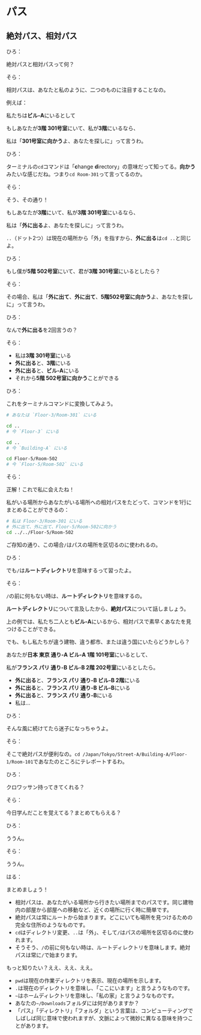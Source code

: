 # パス

## 絶対パス、相対パス

ひろ：

絶対パスと相対パスって何？


そら：

相対パスは、あなたと私のように、二つのものに注目することなの。

例えば：

私たちは**ビル-A**にいるとして

もしあなたが**3階 301号室**にいて、私が**3階**にいるなら、

私は「**301号室に向かう**よ、あなたを探しに」って言うわ。


ひろ：

ターミナルの`cd`コマンドは「**c**hange **d**irectory」の意味だって知ってる。**向かう**みたいな感じだね。つまり`cd Room-301`って言ってるのか。


そら：

そう、その通り！

もしあなたが**3階**にいて、私が**3階 301号室**にいるなら、

私は「**外に出る**よ、あなたを探しに」って言うわ。

`..`（ドット2つ）は現在の場所から「外」を指すから、**外に出る**は`cd ..`と同じよ。


ひろ：

もし僕が**5階 502号室**にいて、君が**3階 301号室**にいるとしたら？


そら：

その場合、私は「**外に出て**、**外に出て**、**5階502号室に向かう**よ、あなたを探しに」って言うわ。


ひろ：

なんで**外に出る**を2回言うの？

そら：

- 私は**3階 301号室**にいる
- **外に出る**と、**3階**にいる
- **外に出る**と、**ビル-A**にいる
- それから**5階 502号室に向かう**ことができる


ひろ：

これをターミナルコマンドに変換してみよう。

```bash
# あなたは `Floor-3/Room-301` にいる

cd ..
# 今 `Floor-3` にいる

cd ..
# 今 `Building-A` にいる

cd Floor-5/Room-502
# 今 `Floor-5/Room-502` にいる
```


そら：

正解！これで私に会えたね！


私がいる場所からあなたがいる場所への相対パスをたどって、コマンドを1行にまとめることができるの：

```bash
# 私は Floor-3/Room-301 にいる
# 外に出て、外に出て、Floor-5/Room-502に向かう
cd ../../Floor-5/Room-502
```

ご存知の通り、この場合`/`はパスの場所を区切るのに使われるの。


ひろ：

でも`/`は**ルートディレクトリ**を意味するって習ったよ。


そら：

`/`の前に何もない時は、**ルートディレクトリ**を意味するの。

**ルートディレクトリ**について言及したから、**絶対パス**について話しましょう。

上の例では、私たち二人とも**ビル-A**にいるから、相対パスで素早くあなたを見つけることができる。

でも、もし私たちが違う建物、違う都市、または違う国にいたらどうかしら？

あなたが**日本 東京 通り-A ビル-A 1階 101号室**にいるとして、

私が**フランス パリ 通り-B ビル-B 2階 202号室**にいるとしたら。

- **外に出る**と、**フランス パリ 通り-B ビル-B 2階**にいる
- **外に出る**と、**フランス パリ 通り-B ビル-B**にいる
- **外に出る**と、**フランス パリ 通り-B**にいる
- 私は...


ひろ：

そんな風に続けてたら迷子になっちゃうよ。


そら：

そこで絶対パスが便利なの。`cd /Japan/Tokyo/Street-A/Building-A/Floor-1/Room-101`であなたのところにテレポートするわ。


ひろ：

クロワッサン持ってきてくれる？


そら：

今日学んだことを覚えてる？まとめてもらえる？


ひろ：

ううん。


そら：

ううん。


はる：

まとめましょう！

- 相対パスは、あなたがいる場所から行きたい場所までのパスです。同じ建物内の部屋から部屋への移動など、近くの場所に行く時に簡単です。
- 絶対パスは常にルートから始まります。どこにいても場所を見つけるための完全な住所のようなものです。
- `cd`はディレクトリ変更、`..`は「外」、そして`/`はパスの場所を区切るのに使われます。
- そうそう、`/`の前に何もない時は、ルートディレクトリを意味します。絶対パスは常に`/`で始まります。

もっと知りたい？ええ、ええ、ええ。

- `pwd`は現在の作業ディレクトリを表示、現在の場所を示します。
- `.`は現在のディレクトリを意味し、「ここにいます」と言うようなものです。
- `~`はホームディレクトリを意味し、「私の家」と言うようなものです。
- あなたの`~/Downloads`フォルダには何がありますか？
- 「パス」「ディレクトリ」「フォルダ」という言葉は、コンピューティングでしばしば同じ意味で使われますが、文脈によって微妙に異なる意味を持つことがあります。
